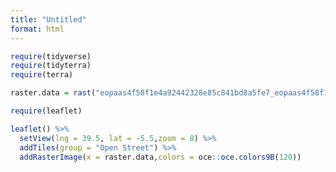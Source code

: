 ```yaml
---
title: "Untitled"
format: html
---
```


```r
require(tidyverse)
require(tidyterra)
require(terra)
```

```r
raster.data = rast("eopaas4f58f1e4a92442328e85c841bd8a5fe7_eopaas4f58f1e4a92442328e85c841bd8a5fe7_2023-12-01T000000Z.tiff") 
```


```r
require(leaflet)

leaflet() %>% 
  setView(lng = 39.5, lat = -5.5,zoom = 8) %>% 
  addTiles(group = "Open Street") %>% 
  addRasterImage(x = raster.data,colors = oce::oce.colors9B(120))
```

